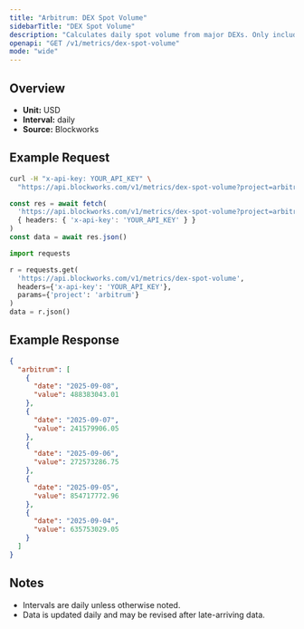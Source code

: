 ```yaml
---
title: "Arbitrum: DEX Spot Volume"
sidebarTitle: "DEX Spot Volume"
description: "Calculates daily spot volume from major DEXs. Only includes volumes from fee-paying liquidity pools"
openapi: "GET /v1/metrics/dex-spot-volume"
mode: "wide"
---
```


## Overview

- **Unit:** USD
- **Interval:** daily
- **Source:** Blockworks

## Example Request

<CodeGroup>

```bash cURL
curl -H "x-api-key: YOUR_API_KEY" \
  "https://api.blockworks.com/v1/metrics/dex-spot-volume?project=arbitrum"
```

```typescript TypeScript
const res = await fetch(
  'https://api.blockworks.com/v1/metrics/dex-spot-volume?project=arbitrum',
  { headers: { 'x-api-key': 'YOUR_API_KEY' } }
)
const data = await res.json()
```

```python Python
import requests

r = requests.get(
  'https://api.blockworks.com/v1/metrics/dex-spot-volume',
  headers={'x-api-key': 'YOUR_API_KEY'},
  params={'project': 'arbitrum'}
)
data = r.json()
```

</CodeGroup>

## Example Response

```json
{
  "arbitrum": [
    {
      "date": "2025-09-08",
      "value": 488383043.01
    },
    {
      "date": "2025-09-07",
      "value": 241579906.05
    },
    {
      "date": "2025-09-06",
      "value": 272573286.75
    },
    {
      "date": "2025-09-05",
      "value": 854717772.96
    },
    {
      "date": "2025-09-04",
      "value": 635753029.05
    }
  ]
}
```

## Notes
- Intervals are daily unless otherwise noted.
- Data is updated daily and may be revised after late-arriving data.
